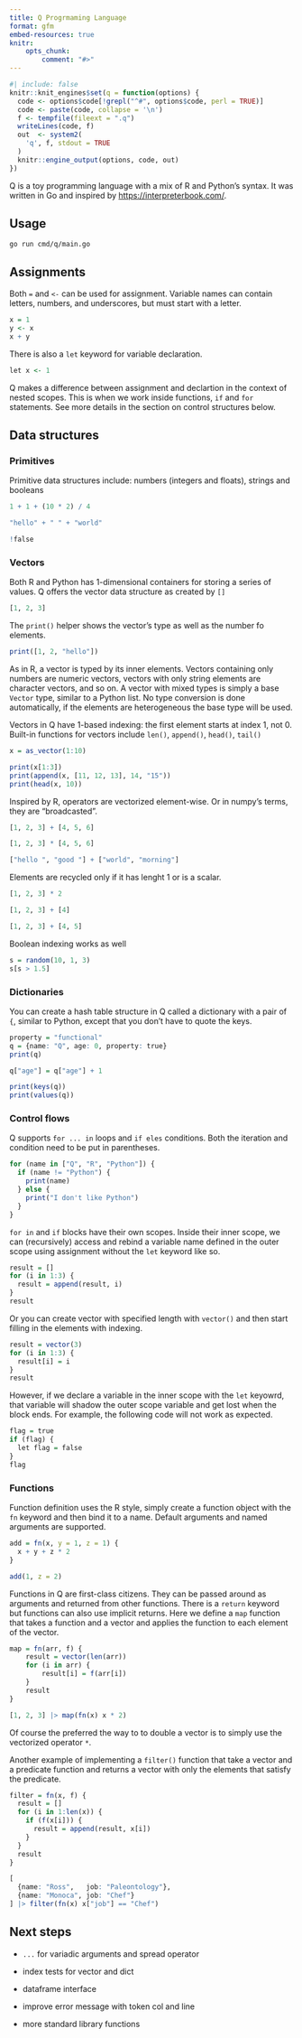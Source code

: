 ```yaml
---
title: Q Progrmaming Language
format: gfm
embed-resources: true
knitr:
    opts_chunk:
        comment: "#>"
---
```


```r
#| include: false
knitr::knit_engines$set(q = function(options) {
  code <- options$code[!grepl("^#", options$code, perl = TRUE)]
  code <- paste(code, collapse = '\n')
  f <- tempfile(fileext = ".q")
  writeLines(code, f)
  out  <- system2(
    'q', f, stdout = TRUE
  )
  knitr::engine_output(options, code, out)
})
```

Q is a toy programming language with a mix of R and Python's syntax. It was written in Go and inspired by <https://interpreterbook.com/>.

## Usage

```
go run cmd/q/main.go
```

## Assignments

Both `=` and `<-` can be used for assignment. Variable names can contain letters, numbers, and underscores, but must start with a letter.

```q
x = 1
y <- x
x + y
```

There is also a `let` keyword for variable declaration.
```q
let x <- 1
```

Q makes a difference between assignment and declartion in the context of nested scopes. This is when we work inside functions, `if` and `for` statements. See more details in the section on control structures below.


## Data structures

### Primitives

Primitive data structures include: numbers (integers and floats), strings and booleans

```q
1 + 1 + (10 * 2) / 4
```


```q
"hello" + " " + "world"
```

```q
!false
```

### Vectors

Both R and Python has 1-dimensional containers for storing a series of values. Q offers the vector data structure as created by `[]`

```q
[1, 2, 3]
```

The `print()` helper shows the vector's type as well as the number fo elements.

```q
print([1, 2, "hello"])
```

As in R, a vector is typed by its inner elements. Vectors containing only numbers are numeric vectors, vectors with only string elements are character vectors, and so on. A vector with mixed types is simply a base `Vector` type, similar to a Python list. No type conversion is done automatically, if the elements are heterogeneous the base type will be used.

Vectors in Q have 1-based indexing: the first element starts at index 1, not 0. Built-in functions for vectors include `len()`, `append()`, `head()`, `tail()`

```q
x = as_vector(1:10)

print(x[1:3])
print(append(x, [11, 12, 13], 14, "15"))
print(head(x, 10))
```

Inspired by R, operators are vectorized element-wise. Or in numpy's terms, they are "broadcasted".

```q
[1, 2, 3] + [4, 5, 6]
```

```q
[1, 2, 3] * [4, 5, 6]
```

```q
["hello ", "good "] + ["world", "morning"]
```

Elements are recycled only if it has lenght 1 or is a scalar.

```q
[1, 2, 3] * 2
```

```q
[1, 2, 3] + [4]
```

```q
[1, 2, 3] + [4, 5]
```

Boolean indexing works as well

```q
s = random(10, 1, 3)
s[s > 1.5]
```

### Dictionaries

You can create a hash table structure in Q called a dictionary with a pair of `{`, similar to Python, except that you don't have to quote the keys.

```q
property = "functional"
q = {name: "Q", age: 0, property: true}
print(q)

q["age"] = q["age"] + 1

print(keys(q))
print(values(q))
```

### Control flows

Q supports `for ... in` loops and `if eles` conditions. Both the iteration and condition need to be put in parentheses.

```q
for (name in ["Q", "R", "Python"]) {
  if (name != "Python") {
    print(name)
  } else {
    print("I don't like Python")
  }
}
```



`for in` and `if` blocks have their own scopes. Inside their inner scope, we can (recursively) access and rebind a variable name defined in the outer scope using assignment without the `let` keyword like so.

```q
result = []
for (i in 1:3) {
  result = append(result, i)
}
result
```

Or you can create vector with specified length with `vector()` and then start filling in the elements with indexing.

```q
result = vector(3)
for (i in 1:3) {
  result[i] = i
}
result
```

However, if we declare a variable in the inner scope with the `let` keyowrd, that variable will shadow the outer scope variable and get lost when the block ends. For example, the following code will not work as expected.

```q
flag = true
if (flag) {
  let flag = false
}
flag
```

### Functions

Function definition uses the R style, simply create a function object with the `fn` keyword and then bind it to a name. Default arguments and named arguments are supported.

```q
add = fn(x, y = 1, z = 1) {
  x + y + z * 2
}

add(1, z = 2)
```

Functions in Q are first-class citizens. They can be passed around as arguments and returned from other functions. There is a `return` keyword but functions can also use implicit returns. Here we define a `map` function that takes a function and a vector and applies the function to each element of the vector.

```q
map = fn(arr, f) {
    result = vector(len(arr))
    for (i in arr) {
        result[i] = f(arr[i])
    }
    result
}

[1, 2, 3] |> map(fn(x) x * 2)
```

Of course the preferred the way to to double a vector is to simply use the vectorized operator `*`.

Another example of implementing a `filter()` function that take a vector and a predicate function and returns a vector with only the elements that satisfy the predicate.

```q
filter = fn(x, f) {
  result = []
  for (i in 1:len(x)) {
    if (f(x[i])) {
      result = append(result, x[i])
    }
  }
  result
}

[
  {name: "Ross",   job: "Paleontology"},
  {name: "Monoca", job: "Chef"}
] |> filter(fn(x) x["job"] == "Chef")
```

## Next steps

* `...` for variadic arguments and spread operator

* index tests for vector and dict

* dataframe interface

* improve error message with token col and line

* more standard library functions

